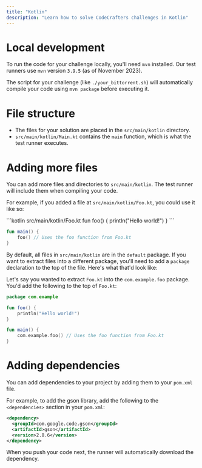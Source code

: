 ```yaml
---
title: "Kotlin"
description: "Learn how to solve CodeCrafters challenges in Kotlin"
---
```


# Local development

To run the code for your challenge locally, you'll need `mvn` installed. Our test runners use `mvn` version `3.9.5` (as of November 2023).

The script for your challenge (like `./your_bittorrent.sh`) will automatically compile your code using `mvn package` before executing it.

# File structure

- The files for your solution are placed in the `src/main/kotlin` directory.
- `src/main/kotlin/Main.kt` contains the `main` function, which is what the test runner executes.

# Adding more files

You can add more files and directories to `src/main/kotlin`. The test runner will include them when compiling your code.

For example, if you added a file at `src/main/kotlin/Foo.kt`, you could use it like so:

<CodeGroup>
```kotlin src/main/kotlin/Foo.kt
fun foo() {
    println("Hello world!")
}
```

```kotlin src/main/kotlin/Main.kt
fun main() {
    foo() // Uses the foo function from Foo.kt
}
```

</CodeGroup>

By default, all files in `src/main/kotlin` are in the `default` package. If you want to extract files into a different package,
you'll need to add a `package` declaration to the top of the file. Here's what that'd look like:

Let's say you wanted to extract `Foo.kt` into the `com.example.foo` package. You'd add the following to the top of `Foo.kt`:

<CodeGroup>

```kotlin src/main/kotlin/Foo.kt
package com.example

fun foo() {
    println("Hello world!")
}
```

```kotlin src/main/kotlin/Main.kt
fun main() {
    com.example.foo() // Uses the foo function from Foo.kt
}
```

</CodeGroup>

# Adding dependencies

You can add dependencies to your project by adding them to your `pom.xml` file.

For example, to add the gson library, add the following to the `<dependencies>` section in your `pom.xml`:

```xml
<dependency>
  <groupId>com.google.code.gson</groupId>
  <artifactId>gson</artifactId>
  <version>2.8.6</version>
</dependency>
```

When you push your code next, the runner will automatically download the dependency.
